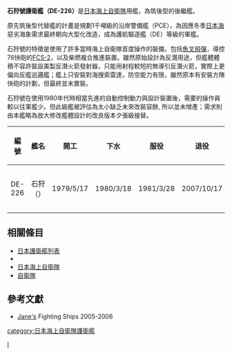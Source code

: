 {{軍艦模板
|名稱= 石狩 [[File:Naval_Ensign_of_Japan.svg|30px]]<br /><small>いしかり</small>
|圖片= [[File:DE226_ISHIKARI.JPG|300px]]
|照片說明=DE226 石狩（{{lang|ja|いしかり}}）
|艦種= [[护航驱逐舰|护航驱逐舰]]
|艦名= [[令制國|令制國]]命名法
|擁有國= {{JAP}}
|前型= [[筑後型護衛艦|筑後型]]
|次型= [[夕張型護衛艦|夕張型]]
|同型= 無
|數量= 1艘
|製造= 三井造船玉野造船廠
|下訂= 1977年
|造價=  
|動工= 1979年5月17日
|下水= 1980年3月18日
|服役= 1981年3月28日
|退役= 
|結局= 
|除籍= 2007年10月17日
|狀態= 除役拆解
|排水= 
|標準= 1,290噸
|滿載= 1,600噸
|長度= 85m
|闊度= 10.61m
|吃水= 3.5m
|飛行= 
|出力= 33,390匹
|引擎= 川崎RR TM3B [[燃氣渦輪引擎|燃氣渦輪引擎]]1具(28390匹馬力)<br>[[三菱重工|三菱重工]]MAN 6DRV 35/44柴油引擎1具(5000匹馬力)<br>CODOG，雙軸推進
|極速= 25.2節<br>27.6節(公試成績)
|續航= 
|燃料= 柴油
|乘員= 94人
|艦載機=
|裝備= [[奧托布雷達76公厘艦炮|奧托布雷達76公厘艦炮]]<br>8 x [[AGM-84魚叉反艦飛彈|魚叉飛彈]]<br>[[波佛斯37.5cm反潛火箭發射器M/50|71式375mm反潛火箭]]<br>2 x 3連裝短魚雷
|射控裝置= FCS-2[[火控系統|火控系統]]
|裝甲= 
|偵搜設備=OPS-28對海雷達<br>OPS-19航海雷達<br>[[AN/SQS-17聲納|SQS-36D(J)聲納]]
|電子設備=
|電戰系統=NOLR-6B ESM<br>OLR-9B RWR<br>
}}
'''石狩號護衛艦（DE-226）'''是[[日本海上自衛隊|日本海上自衛隊]]用艦，為筑後型的後繼艦。

原先筑後型代替艦的計畫是規劃1千噸級的沿岸警備艦（PCE），為因應冬季[[日本海|日本海]]惡劣海象需求最終朝向大型化改造，成為護航驅逐艦（DE）等級的軍艦。

石狩號的特徵是使用了許多當時海上自衛隊首度操作的裝備，包括[[AGM-84魚叉反艦飛彈|魚叉飛彈]]，導控76快砲的[[FCS-2|FCS-2]]，以及柴燃複合推進裝置。雖然原始設計為反潛用途，但艦體體積不容許裝設美製反潛火箭發射器，只能用射程較短的無導引反潛火箭，實際上更偏向反艦巡邏艦；艦上只安裝對海搜索雷達，防空能力有限，雖然原本有安裝方陣快砲的計劃，但最終並未實裝。

石狩號在使用1980年代時相當先進的自動控制動力與設計裝置後，需要的操作員較以往軍艦少。但此級艦被評估為太小缺乏未來改裝容餘, 所以並未增產；需求則由本艦略為放大修改艦體設計的改良版本夕張級接替。

{|class=wikitable
! 編號 || 艦名 || 開工 || 下水 || 服役 ||退役|| 母港
|-
| DE-226 || 石狩（{{lang|ja|いしかり}}） || 1979/5/17 ||  1980/3/18 || 1981/3/28  ||2007/10/17|| [[陸奧市|陸奧市]]
|}

==相關條目==
* [[護衛艦_(日本)#護衛艦列表|日本護衛艦列表]]
*{{link-ja|海上自衛隊第一術科学校|海上自衛隊第1術科学校}}
*[[日本海上自衛隊|日本海上自衛隊]]
*[[自衛隊|自衛隊]]

==參考文獻==
*[[詹式資訊集團|Jane's]] Fighting Ships 2005-2006 
{{日本護衛艦}}
[[category:日本海上自衛隊護衛艦|category:日本海上自衛隊護衛艦]]
[[Category:日本軍艦艦級|I]]